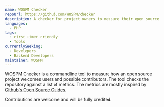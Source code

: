```yaml
---
name: WOSPM Checker
repoUrl: https://github.com/WOSPM/checker
description: A checker for project owners to measure their open source project if it is a welcoming project for contributors or not.
languages:
  - PHP
tags:
  - First Timer Friendly
  - Tools
currentlySeeking:
  - Developers
  - Backend Developers
maintainer: WOSPM
---
```


<!-- Divide your content into sections using our handy shortcodes. Each section is optional -->

<Overview>

WOSPM Checker is a commandline tool to measure how an open source project welcomes users and possible contributors. The tool checks the repository against a list of metrics. The metrics are mostly inspired by [Github's Open Source Guides](https://opensource.guide/).

</Overview>

<Contributing>

Contributions are welcome and will be fully credited.

</Contributing>
